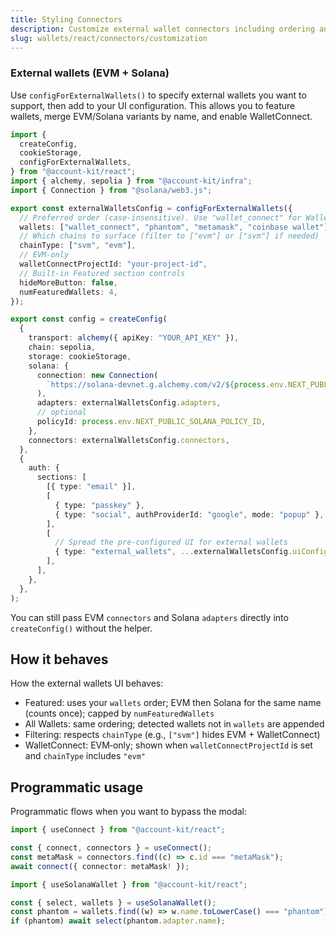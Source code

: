 ```yaml
---
title: Styling Connectors
description: Customize external wallet connectors including ordering and features wallets
slug: wallets/react/connectors/customization
---
```


### External wallets (EVM + Solana)

Use `configForExternalWallets()` to specify external wallets you want to support, then add to your UI configuration. This allows you to feature wallets, merge EVM/Solana variants by name, and enable WalletConnect.

```ts twoslash
import {
  createConfig,
  cookieStorage,
  configForExternalWallets,
} from "@account-kit/react";
import { alchemy, sepolia } from "@account-kit/infra";
import { Connection } from "@solana/web3.js";

export const externalWalletsConfig = configForExternalWallets({
  // Preferred order (case-insensitive). Use "wallet_connect" for WalletConnect.
  wallets: ["wallet_connect", "phantom", "metamask", "coinbase wallet"],
  // Which chains to surface (filter to ["evm"] or ["svm"] if needed)
  chainType: ["svm", "evm"],
  // EVM-only
  walletConnectProjectId: "your-project-id",
  // Built-in Featured section controls
  hideMoreButton: false,
  numFeaturedWallets: 4,
});

export const config = createConfig(
  {
    transport: alchemy({ apiKey: "YOUR_API_KEY" }),
    chain: sepolia,
    storage: cookieStorage,
    solana: {
      connection: new Connection(
        `https://solana-devnet.g.alchemy.com/v2/${process.env.NEXT_PUBLIC_ALCHEMY_API_KEY}`,
      ),
      adapters: externalWalletsConfig.adapters,
      // optional
      policyId: process.env.NEXT_PUBLIC_SOLANA_POLICY_ID,
    },
    connectors: externalWalletsConfig.connectors,
  },
  {
    auth: {
      sections: [
        [{ type: "email" }],
        [
          { type: "passkey" },
          { type: "social", authProviderId: "google", mode: "popup" },
        ],
        [
          // Spread the pre-configured UI for external wallets
          { type: "external_wallets", ...externalWalletsConfig.uiConfig },
        ],
      ],
    },
  },
);
```

You can still pass EVM `connectors` and Solana `adapters` directly into `createConfig()` without the helper.

## How it behaves

How the external wallets UI behaves:

- Featured: uses your `wallets` order; EVM then Solana for the same name (counts once); capped by `numFeaturedWallets`
- All Wallets: same ordering; detected wallets not in `wallets` are appended
- Filtering: respects `chainType` (e.g., `["svm"]` hides EVM + WalletConnect)
- WalletConnect: EVM‑only; shown when `walletConnectProjectId` is set and `chainType` includes `"evm"`

## Programmatic usage

Programmatic flows when you want to bypass the modal:

```ts twoslash
import { useConnect } from "@account-kit/react";

const { connect, connectors } = useConnect();
const metaMask = connectors.find((c) => c.id === "metaMask");
await connect({ connector: metaMask! });
```

```ts twoslash
import { useSolanaWallet } from "@account-kit/react";

const { select, wallets } = useSolanaWallet();
const phantom = wallets.find((w) => w.name.toLowerCase() === "phantom");
if (phantom) await select(phantom.adapter.name);
```
